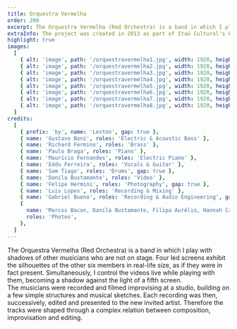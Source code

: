 ```yaml
---
title: Orquestra Vermelha
order: 200
excerpt: The Orquestra Vermelha (Red Orchestra) is a band in which I play with shadows of other musicians who are not on stage.
extraInfo: The project was created in 2013 as part of Itaú Cultural's Rumos Program. Throughout the years, it was presented in many cultural spaces and festivals around Brazil. In 2019, the album was launched, available on all streaming platforms. <br /><br />[Spotify](https://open.spotify.com/artist/7yjDaIsughntwBwej0X9AB?si=cIrAhhPSShOH9H9lOCKVhA), [Deezer](https://www.deezer.com/br/album/98182072), [Tidal](https://listen.tidal.com/artist/15857793), [Apple Music](https://music.apple.com/br/artist/orquestra-vermelha/1465369175), [YouTube](https://www.youtube.com/watch?v=mCJjORF_Teg).<br /> <br />[Instagram](https://www.instagram.com/orquestravermelha/).<br /> <br />[About the project](https://www.youtube.com/watch?v=XO6UerXQUmE).
highlight: true
images:
  [
    { alt: 'image', path: '/orquestravermelha1.jpg', width: 1920, height: 720 },
    { alt: 'image', path: '/orquestravermelha2.jpg', width: 1920, height: 720 },
    { alt: 'image', path: '/orquestravermelha3.jpg', width: 1920, height: 720 },
    { alt: 'image', path: '/orquestravermelha4.jpg', width: 1920, height: 720 },
    { alt: 'image', path: '/orquestravermelha5.jpg', width: 1920, height: 720 },
    { alt: 'image', path: '/orquestravermelha6.jpg', width: 1920, height: 720 },
    { alt: 'image', path: '/orquestravermelha7.jpg', width: 1920, height: 720 },
    { alt: 'image', path: '/orquestravermelha8.jpg', width: 1920, height: 720 },
  ]
credits:
  [
    { prefix: 'by', name: 'Leston', gap: true },
    { name: 'Gustavo Boni', roles: 'Electric & Acoustic Bass' },
    { name: 'Richard Fermino', roles: 'Brass' },
    { name: 'Paulo Braga', roles: 'Piano' },
    { name: 'Maurício Fernandes', roles: 'Electric Piano' },
    { name: 'Eddu Ferreira', roles: 'Vocals & Guitar' },
    { name: 'Sam Tiago', roles: 'Drums', gap: true },
    { name: 'Danila Bustamante', roles: 'Video' },
    { name: 'Felipe Hermini', roles: 'Photography', gap: true },
    { name: 'Luis Lopes', roles: 'Recording & Mixing' },
    { name: 'Gabriel Bueno', roles: 'Recording & Audio Engineering', gap: true },
    {
      name: 'Marcos Bacon, Danila Bustamante, Filipa Aurélio, Hannah Carvalho, Ivson, Ricardo Miyada',
      roles: 'Photos',
    },
  ]
---
```


The Orquestra Vermelha (Red Orchestra) is a band in which I play with shadows of other musicians who are not on stage. Four led screens exhibit the silhouettes of the other six members in real-life size, as if they were in fact present. Simultaneously, I control the videos live while playing with them, becoming a shadow against the light of a fifth screen. 
<br />
The musicians were recorded and filmed improvising at a studio, building on a few simple structures and musical sketches. Each recording was then, successively, edited and presented to the new invited artist. Therefore the tracks were shaped through a complex relation between composition, improvisation and editing. 
